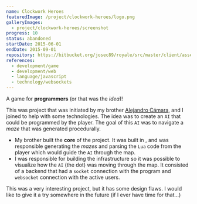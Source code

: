 ```yaml
---
name: Clockwork Heroes
featuredImage: /project/clockwork-heroes/logo.png
galleryImages:
  - project/clockwork-heroes/screenshot
progress: 10
status: abandoned
startDate: 2015-06-01
endDate: 2015-09-01
repository: https://bitbucket.org/josec89/royale/src/master/client/asset/img/cwh_logo.png
references:
  - development/game
  - development/web
  - language/javascript
  - technology/websockets
---
```


A game for **programmers** (or that was the _idea_)!

This was project that was initiated by my brother [Alejandro Cámara](http://acamara.es/), and I joined to help with some [](development/web) technologies. The idea was to create an `AI` that could be programmed by the player. The goal of this `AI` was to navigate a _maze_ that was generated procedurally.

- My brother built the **core** of the project. It was built in [](language/cpp), and was responsible generating the _mazes_ and parsing the `Lua` code from the player which would guide the `AI` through the map.
- I was responsible for building the [](development/web) infrastructure so it was possible to visualize how the `AI` (the dot) was moving through the map. It consisted of a backend that had a `socket` connection with the [](language/cpp) program and `websocket` connection with the active users.

This was a very interesting project, but it has some design flaws. I would like to give it a try somewhere in the future (if I ever have time for that...)
